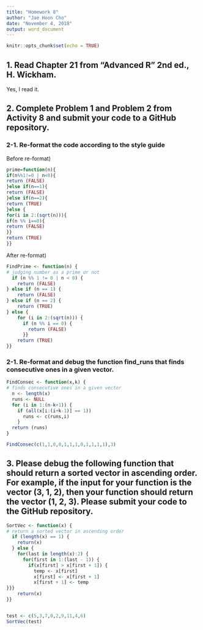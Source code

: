 ```yaml
---
title: "Homework 8"
author: "Jae Hoon Cho"
date: "November 4, 2018"
output: word_document
---
```


```r
knitr::opts_chunk$set(echo = TRUE)
```

## 1. Read Chapter 21 from “Advanced R” 2nd ed., H. Wickham.

Yes, I read it.

## 2. Complete Problem 1 and Problem 2 from Activity 8 and submit your code to a GitHub repository.
### 2-1. Re-format the code according to the style guide

Before re-format)
```r
prime=function(n){
if(n%%1!=0 | n<0){
return (FALSE)
}else if(n==1){
return (FALSE)
}else if(n==2){
return (TRUE)
}else {
for(i in 2:(sqrt(n))){
if(n %% i==0){
return (FALSE)
}}
return (TRUE)
}}
```

After re-format)
```r
FindPrime <- function(n) {
# judging number as a prime or not
  if (n %% 1 != 0 | n < 0) {
    return (FALSE)
} else if (n == 1) {
    return (FALSE)
} else if (n == 2) {
    return (TRUE)
} else {
    for (i in 2:(sqrt(n))) {
      if (n %% i == 0) {
        return (FALSE)
      }}
    return (TRUE)
}}
```
### 2-1. Re-format and debug the function find_runs that finds consecutive ones in a given vector.

```r
FindConsec <- function(x,k) {
# finds consecutive ones in a given vector
  n <- length(x)
  runs <- NULL
  for (i in 1:(n-k+1)) {
    if (all(x[i:(i+k-1)] == 1)) 
      runs <- c(runs,i)
    } 
  return (runs)
}

FindConsec(c(1,1,0,0,1,1,1,0,1,1,1,1),3)
```

## 3. Please debug the following function that should return a sorted vector in ascending order. For example, if the input for your function is the vector (3, 1, 2), then your function should return the vector (1, 2, 3). Please submit your code to the GitHub repository.

```r
SortVec <- function(x) {
# return a sorted vector in ascending order
  if (length(x) == 1) {
    return(x) 
  } else {
    for(last in length(x):2) {
      for(first in 1:(last - 1)) {
        if(x[first] > x[first + 1]) {
          temp <- x[first]
          x[first] <- x[first + 1]
          x[first + 1] <- temp
}}}
    return(x)
}}


test <- c(5,3,7,0,2,9,11,4,6)
SortVec(test)

```
